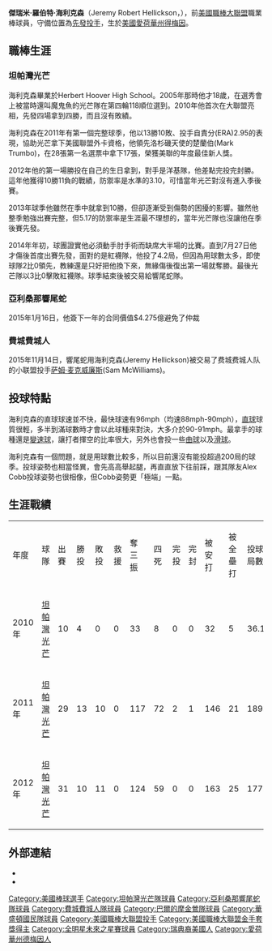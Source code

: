 {{Infobox baseball biography
|name=傑瑞米·海利克森<br />Jeremy Hellickson
|image= Jeremy Hellickson in 2017 (36916424921).jpg
|image_size  =
|caption = 2017年的海利克森
|position=[[投手|投手]]
|bats=右
|throws=右
|birth_date= {{Birth date and age|1987|4|8}}
|birth_place= {{USA}}[[愛荷華州|愛荷華州]][[德梅因|德梅因]]
|death_date= 
|death_place= 
|debutleague =美國職棒大聯盟
|debutdate=9月14日
|debutyear=2010年
|debutteam=坦帕灣光芒
|finalleague =美國職棒大聯盟
|finaldate=5月19日
|finalyear=2019年
|finalteam=華盛頓國民
|statleague =美國職棒大聯盟
|stat1label=勝敗投數
|stat1value=76–75
|stat2label=[[防禦率|防禦率]]
|stat2value=4.13
|stat3label=[[三振|三振]]
|stat3value=929
|teams=
* [[坦帕灣光芒|坦帕灣光芒]] ({{mlby|2010}}–{{mlby|2014}})
* [[亞利桑那響尾蛇|亞利桑那響尾蛇]] ({{mlby|2015}})
* [[費城費城人|費城費城人]] ({{mlby|2016}}–{{mlby|2017}})
* [[巴爾的摩金鶯|巴爾的摩金鶯]] ({{mlby|2017}})
* [[華盛頓國民|華盛頓國民]] ({{mlby|2018}}–{{mlby|2019}})
|highlights=
* [[美國職棒大聯盟年度最佳新人獎|美聯新人王]] (2011)
* [[美國職棒大聯盟金手套獎|金手套獎]] (2012)
|hoflink = 美國國家棒球名人堂暨博物館
|hoftype = 美國棒球名人堂
|hofdate= 
|hofvote= 
}}

'''傑瑞米·羅伯特·海利克森'''（Jeremy Robert Hellickson，{{bd|1987年|4月8日|||Price, David}}），前[[美國職棒大聯盟|美國職棒大聯盟]]職業棒球員，守備位置為[[先發投手|先發投手]]，生於[[美國|美國]][[愛荷華州|愛荷華州]][[得梅因|得梅因]]。

==職棒生涯==
===坦帕灣光芒===
海利克森畢業於Herbert Hoover High School。2005年那時他才18歲，在選秀會上被當時還叫魔鬼魚的光芒隊在第四輪118順位選到。2010年他首次在大聯盟亮相，先發四場拿到四勝，而且沒有敗績。

海利克森在2011年有第一個完整球季，他以13勝10敗、投手自責分(ERA)2.95的表現，協助光芒拿下美國聯盟外卡資格，他領先洛杉磯天使的楚蘭伯(Mark Trumbo)，在28張第一名選票中拿下17張，榮獲美聯的年度最佳新人獎。

2012年他的第一場勝投在自己的生日拿到，對手是洋基隊，他差點完投完封勝。這年他獲得10勝11負的戰績，防禦率是水準的3.10，可惜當年光芒對沒有進入季後賽。

2013年球季他雖然在季中就拿到10勝，但卻逐漸受到傷勢的困擾的影響。雖然他整季勉強出賽完整，但5.17的防禦率是生涯最不理想的，當年光芒隊也沒讓他在季後賽先發。

2014年年初，球團證實他必須動手肘手術而缺席大半場的比賽。直到7月27日他才傷後首度出賽先發，面對的是紅襪隊，他投了4.2局，但因為用球數太多，即使球隊2比0領先，教練還是只好把他換下來，無緣傷後復出第一場就奪勝。最後光芒隊以3比0擊敗紅襪隊。球季結束後被交易給響尾蛇隊。

===亞利桑那響尾蛇===
2015年1月16日，他簽下一年的合同價值$4.275億避免了仲裁

===費城費城人===
2015年11月14日，響尾蛇用海利克森(Jeremy Hellickson)被交易了费城费城人队的小联盟投手[[萨姆·麦克威廉斯|萨姆·麦克威廉斯]](Sam McWilliams)。


==投球特點==
海利克森的直球球速並不快，最快球速有96mph（均速88mph-90mph），[[直球|直球]]球質很輕，多半到滿球數時才會以此球種來對決，大多介於90-91mph。最拿手的球種還是[[變速球|變速球]]，讓打者揮空的比率很大，另外也會投一些[[曲球|曲球]]以及[[滑球|滑球]]。

海利克森有一個問題，就是用球數比較多，所以目前還沒有能投超過200局的球季。投球姿勢也相當怪異，會先高高舉起腿，再直直放下往前踩，跟其隊友Alex Cobb投球姿勢也很相像，但Cobb姿勢更「極端」一點。

==生涯戰績==
{|border=1
|- align=middle
|年度||球隊||出賽||勝投||敗投||救援||奪三振||四死||完投||完封||被安打||被全壘打||投球局數||防禦率
|- align=middle
|2010年||[[坦帕灣光芒|坦帕灣光芒]]||10||4||0||0||33||8||0||0||32||5||36.1||3.47
|- align=middle
|2011年||[[坦帕灣光芒|坦帕灣光芒]]||29||13||10||0||117||72||2||1||146||21||189.0||2.95
|- align=middle
|2012年||[[坦帕灣光芒|坦帕灣光芒]]||31||10||11||0||124||59||0||0||163||25||177.0||3.10
|- span style="background-color:lightblue"
!合計!!3年!!70!!27!!21!!0!!274!!139!!2!!1!!341!!51!!402.1!!3.06
|}



==外部連結==
{{Commons category|Jeremy Hellickson}}
{{Baseballstats |mlb=476451|espn=30506|br=h/hellije01|fangraphs=4371|cube=P/Jeremy-Hellickson}}
*{{Twitter|JHell58}}
*{{台灣棒球維基館|Jeremy_Hellickson}}

{{DEFAULTSORT:Hellickson, Jeremy}}

[[Category:美國棒球選手|Category:美國棒球選手]]
[[Category:坦帕灣光芒隊球員|Category:坦帕灣光芒隊球員]]
[[Category:亞利桑那響尾蛇隊球員|Category:亞利桑那響尾蛇隊球員]]
[[Category:費城費城人隊球員|Category:費城費城人隊球員]]
[[Category:巴爾的摩金鶯隊球員|Category:巴爾的摩金鶯隊球員]]
[[Category:華盛頓國民隊球員|Category:華盛頓國民隊球員]]
[[Category:美國職棒大聯盟投手|Category:美國職棒大聯盟投手]]
[[Category:美國職棒大聯盟金手套獎得主|Category:美國職棒大聯盟金手套獎得主]]
[[Category:全明星未來之星賽球員|Category:全明星未來之星賽球員]]
[[Category:瑞典裔美國人|Category:瑞典裔美國人]]
[[Category:愛荷華州德梅因人|Category:愛荷華州德梅因人]]